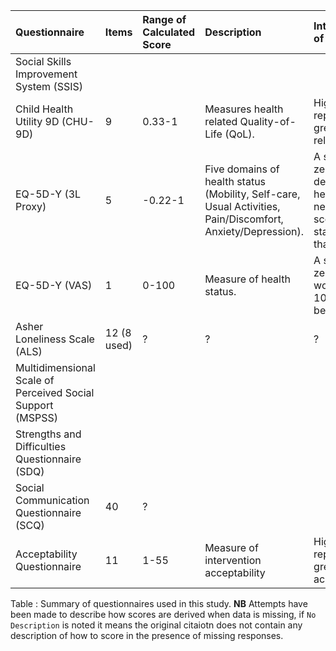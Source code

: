 | Questionnaire       | Items           | Range of Calculated Score  | Description     | Interpretation of Score | Missing Data | Reference |
|:--------------------|:----------------|:---------------------------|:----------------|:------------------------|:-------------|-----------|
| Social Skills Improvement System (SSIS) | | | | | No Description | [@gresham2008] |
| Child Health Utility 9D (CHU-9D)        | 9 | 0.33-1  | Measures health related Quality-of-Life (QoL). | Higher score represents greater health related QoL. | No Description | [@stevens2009, @stevens2011] |
| EQ-5D-Y (3L Proxy)                      | 5 | -0.22-1 | Five domains of health status (Mobility, Self-care, Usual Activities, Pain/Discomfort, Anxiety/Depression). | A score of zero means death, 1 is full health, negative scores are a state worse than deaht(!). | Case-wise exclusion | [@wille2010-8, @ravens-sieberer2010-4] |
| EQ-5D-Y (VAS)                           | 1 | 0-100 | Measure of health status. | A score of zero means worst health, 100 means best health. | Case-wise exclusion | [@wille2010-8, @ravens-sieberer2010-4] |
| Asher Loneliness Scale (ALS)            | 12 (8 used) | ? | ? | ? | No Description | [@asher1985-8] |
| Multidimensional Scale of Perceived Social Support (MSPSS) | | | | | No Description | [@zimet1988, @dahlem1991] |
| Strengths and Difficulties Questionnaire (SDQ)             | | | | | No Description | [@goodman1997] |
| Social Communication Questionnaire (SCQ)| 40 | ? | | | ? | (**CITATION**) |
| Acceptability Questionnaire             | 11 | 1-55 | Measure of intervention acceptability | Higher score represents greater acceptability. | ? | Based on [@sekhon2017] |

Table : Summary of questionnaires used in this study. **NB** Attempts have been made to describe how scores are derived when data is missing, if `No Description` is noted it means the original citaiotn does not contain any description of how to score in the presence of missing responses.
